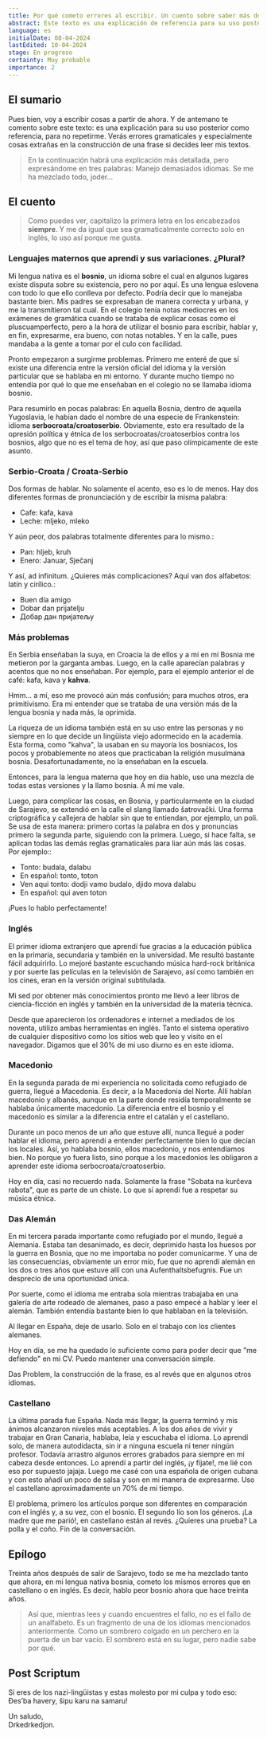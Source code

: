 ```yaml
---
title: Por qué cometo errores al escribir. Un cuento sobre saber más de lo necesario
abstract: Este texto es una explicación de referencia para su uso posterior. Así que, mientras lees mis textos y cuando encuentres el fallo, no es el fallo de un analfabeto. Es un fragmento de una de los idiomas mencionados anteriormente. Como un sombrero colgado en un perchero en la puerta de un bar vacío. El sombrero está en su lugar, pero nadie sabe por qué.
language: es
initialDate: 08-04-2024
lastEdited: 10-04-2024
stage: En progreso
certainty: Muy probable
importance: 2
---
```


## El sumario

Pues bien, voy a escribir cosas a partir de ahora. Y de antemano te comento sobre este texto: es una explicación para su uso posterior como referencia, para no repetirme. Verás errores gramaticales y especialmente cosas extrañas en la construcción de una frase si decides leer mis textos.

> En la continuación habrá una explicación más detallada, pero expresándome en tres palabras: Manejo demasiados idiomas. Se me ha mezclado todo, joder...

## El cuento

> Como puedes ver, capitalizo la primera letra en los encabezados **siempre**. Y me da igual que sea gramaticalmente correcto solo en inglés, lo uso así porque me gusta.

### Lenguajes maternos que aprendi y sus variaciones. ¿Plural?

Mi lengua nativa es el **bosnio**, un idioma sobre el cual en algunos lugares existe disputa sobre su existencia, pero no por aquí. Es una lengua eslovena con todo lo que ello conlleva por defecto. Podría decir que lo manejaba bastante bien. Mis padres se expresaban de manera correcta y urbana, y me la transmitieron tal cual. En el colegio tenía notas mediocres en los exámenes de gramática cuando se trataba de explicar cosas como el pluscuamperfecto, pero a la hora de utilizar el bosnio para escribir, hablar y, en fin, expresarme, era bueno, con notas notables. Y en la calle, pues mandaba a la gente a tomar por el culo con facilidad.

Pronto empezaron a surgirme problemas. Primero me enteré de que sí existe una diferencia entre la versión oficial del idioma y la versión particular que se hablaba en mi entorno. Y durante mucho tiempo no entendía por qué lo que me enseñaban en el colegio no se llamaba idioma bosnio.

Para resumirlo en pocas palabras: En aquella Bosnia, dentro de aquella Yugoslavia, le habían dado el nombre de una especie de Frankenstein: idioma **serbocroata/croatoserbio**. Obviamente, esto era resultado de la opresión política y étnica de los serbocroatas/croatoserbios contra los bosnios, algo que no es el tema de hoy, así que paso olímpicamente de este asunto.

### Serbio-Croata / Croata-Serbio

Dos formas de hablar. No solamente el acento, eso es lo de menos. Hay dos diferentes formas de pronunciación y de escribir la misma palabra:

- Cafe: kafa, kava
- Leche: mljeko, mleko

Y aún peor, dos palabras totalmente diferentes para lo mismo.:

- Pan: hljeb, kruh
- Enero: Januar, Sječanj

Y así, ad infinitum. ¿Quieres más complicaciones? Aquí van dos alfabetos: latín y cirílico.:

- Buen día amigo
- Dobar dan prijatelju
- Добар дан пријатељу

### Más problemas

En Serbia enseñaban la suya, en Croacia la de ellos y a mí en mi Bosnia me metieron por la garganta ambas. Luego, en la calle aparecían palabras y acentos que no nos enseñaban. Por ejemplo, para el ejemplo anterior el de café: kafa, kava y **kahva**.

Hmm... a mí, eso me provocó aún más confusión; para muchos otros, era primitivismo. Era mi entender que se trataba de una versión más de la lengua bosnia y nada más, la oprimida.

La riqueza de un idioma también está en su uso entre las personas y no siempre en lo que decide un lingüista viejo adormecido en la academia. Esta forma, como "kahva", la usaban en su mayoría los bosniacos, los pocos y probablemente no ateos que practicaban la religión musulmana bosnia. Desafortunadamente, no la enseñaban en la escuela.

Entonces, para la lengua materna que hoy en día hablo, uso una mezcla de todas estas versiones y la llamo bosnia. A mí me vale.

Luego, para complicar las cosas, en Bosnia, y particularmente en la ciudad de Sarajevo, se extendió en la calle el slang llamado šatrovački. Una forma criptográfica y callejera de hablar sin que te entiendan, por ejemplo, un poli. Se usa de esta manera: primero cortas la palabra en dos y pronuncias primero la segunda parte, siguiendo con la primera. Luego, si hace falta, se aplican todas las demás reglas gramaticales para liar aún más las cosas. Por ejemplo::

- Tonto: budala, dalabu
- En español: tonto, toton
- Ven aqui tonto: dodji vamo budalo, djido mova dalabu
- En español: qui aven toton

¡Pues lo hablo perfectamente!

### Inglés

El primer idioma extranjero que aprendí fue gracias a la educación pública en la primaria, secundaria y también en la universidad. Me resultó bastante fácil adquirirlo. Lo mejoré bastante escuchando música hard-rock británica y por suerte las películas en la televisión de Sarajevo, así como también en los cines, eran en la versión original subtitulada.

Mi sed por obtener más conocimientos pronto me llevó a leer libros de ciencia-ficción en inglés y también en la universidad de la materia técnica.

Desde que aparecieron los ordenadores e internet a mediados de los noventa, utilizo ambas herramientas en inglés. Tanto el sistema operativo de cualquier dispositivo como los sitios web que leo y visito en el navegador. Digamos que el 30% de mi uso diurno es en este idioma.

### Macedonio

En la segunda parada de mi experiencia no solicitada como refugiado de guerra, llegué a Macedonia. Es decir, a la Macedonia del Norte. Allí hablan macedonio y albanés, aunque en la parte donde residía temporalmente se hablaba únicamente macedonio. La diferencia entre el bosnio y el macedonio es similar a la diferencia entre el catalán y el castellano.

Durante un poco menos de un año que estuve allí, nunca llegué a poder hablar el idioma, pero aprendí a entender perfectamente bien lo que decían los locales. Así, yo hablaba bosnio, ellos macedonio, y nos entendíamos bien. No porque yo fuera listo, sino porque a los macedonios les obligaron a aprender este idioma serbocroata/croatoserbio.

Hoy en día, casi no recuerdo nada. Solamente la frase "Sobata na kurčeva rabota", que es parte de un chiste. Lo que sí aprendí fue a respetar su música étnica.

### Das Alemán

En mi tercera parada importante como refugiado por el mundo, llegué a Alemania. Estaba tan desanimado, es decir, deprimido hasta los huesos por la guerra en Bosnia, que no me importaba no poder comunicarme. Y una de las consecuencias, obviamente un error mío, fue que no aprendí alemán en los dos o tres años que estuve allí con una Aufenthaltsbefugnis. Fue un desprecio de una oportunidad única.

Por suerte, como el idioma me entraba sola mientras trabajaba en una galería de arte rodeado de alemanes, paso a paso empecé a hablar y leer el alemán. También entendía bastante bien lo que hablaban en la televisión.

Al llegar en España, deje de usarlo. Solo en el trabajo con los clientes alemanes.

Hoy en día, se me ha quedado lo suficiente como para poder decir que "me defiendo" en mi CV. Puedo mantener una conversación simple.

Das Problem, la construcción de la frase, es al revés que en algunos otros idiomas.

### Castellano

La última parada fue España. Nada más llegar, la guerra terminó y mis ánimos alcanzaron niveles más aceptables. A los dos años de vivir y trabajar en Gran Canaria, hablaba, leía y escuchaba el idioma. Lo aprendí solo, de manera autodidacta, sin ir a ninguna escuela ni tener ningún profesor. Todavía arrastro algunos errores grabados para siempre en mi cabeza desde entonces. Lo aprendí a partir del inglés, ¡y fíjate!, me lié con eso por supuesto jajaja. Luego me casé con una española de origen cubana y con esto añadí un poco de salsa y son en mi manera de expresarme. Uso el castellano aproximadamente un 70% de mi tiempo.

El problema, primero los artículos porque son diferentes en comparación con el inglés y, a su vez, con el bosnio. El segundo lío son los géneros. ¡La madre que me parió!, en castellano están al revés. ¿Quieres una prueba? La polla y el coño. Fin de la conversación.

## Epílogo

Treinta años después de salir de Sarajevo, todo se me ha mezclado tanto que ahora, en mi lengua nativa bosnia, cometo los mismos errores que en castellano o en inglés. Es decir, hablo peor bosnio ahora que hace treinta años.

> Así que, mientras lees y cuando encuentres el fallo, no es el fallo de un analfabeto. Es un fragmento de una de los idiomas mencionados anteriormente. Como un sombrero colgado en un perchero en la puerta de un bar vacío. El sombrero está en su lugar, pero nadie sabe por qué.

## Post Scriptum

Si eres de los nazi-lingüistas y estas molesto por mi culpa y todo eso: Ðes’ba havery, šipu karu na samaru!

Un saludo,  
Drkedrkedjon.
